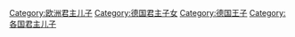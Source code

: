 [[Category:欧洲君主儿子|Category:欧洲君主儿子]]
[[Category:德国君主子女|Category:德国君主子女]]
[[Category:德国王子|Category:德国王子]]
[[Category:各国君主儿子|Category:各国君主儿子]]